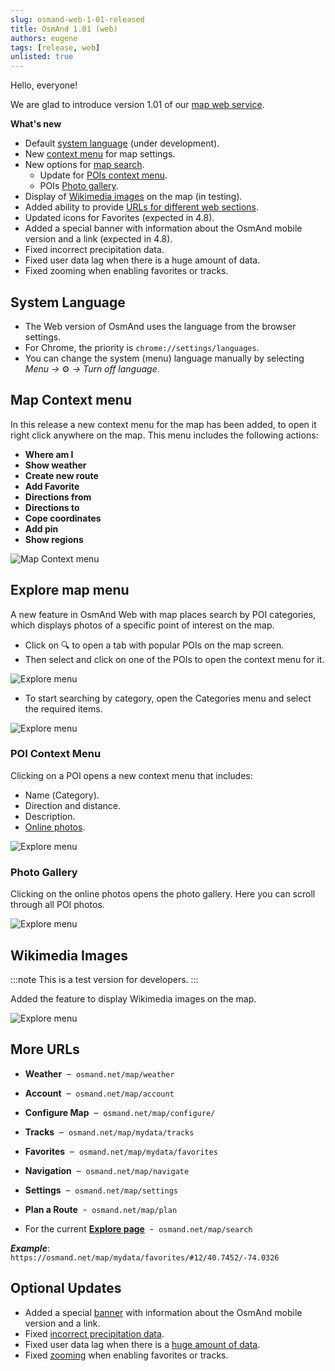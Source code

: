 ```yaml
---
slug: osmand-web-1-01-released
title: OsmAnd 1.01 (web)
authors: eugene
tags: [release, web]
unlisted: true
---
```


Hello, everyone!

We are glad to introduce version 1.01 of our [map web service](https://osmand.net/map). 


<!--truncate-->

**What's new**

- Default [system language](#system-language) (under development).
- New [context menu](#map-context-menu) for map settings.
- New options for [map search](#explore-map-menu).
    - Update for [POIs context menu](#poi-context-menu).
    - POIs [Photo gallery](#photo-gallery).
- Display of [Wikimedia images](#wikimedia-images) on the map (in testing).
- Added ability to provide [URLs for different web sections](#more-urls).
- Updated icons for Favorites (expected in 4.8).
- Added a special banner with information about the OsmAnd mobile version and a link (expected in 4.8).
- Fixed incorrect precipitation data.
- Fixed user data lag when there is a huge amount of data.
- Fixed zooming when enabling favorites or tracks.


## System Language

- The Web version of OsmAnd uses the language from the browser settings.  
- For Chrome, the priority is `chrome://settings/languages`.  
- You can change the system (menu) language manually by selecting  
    *Menu →* ⚙ *→ Turn off language*.


## Map Context menu

In this release a new context menu for the map has been added, to open it right click anywhere on the map. This menu includes the following actions:

- **Where am I**
- **Show weather**
- **Create new route**
- **Add Favorite**
- **Directions from**
- **Directions to**
- **Cope coordinates**
- **Add pin**
- **Show regions**

![Map Context menu](./img/map_context_menu.png)


## Explore map menu

A new feature in OsmAnd Web with map places search by POI categories, which displays photos of a specific point of interest on the map.

- Click on 🔍 to open a tab with popular POIs on the map screen. 
- Then select and click on one of the POIs to open the context menu for it.

![Explore menu](./img/explore.png)

- To start searching by category, open the Categories menu and select the required items.

![Explore menu](./img/explore_cat.png)

### POI Context Menu

Clicking on a POI opens a new context menu that includes:

- Name (Сategory).
- Direction and distance.
- Description.
- [Online photos](#photo-gallery).

![Explore menu](./img/poi_context.png)

### Photo Gallery

Clicking on the online photos opens the photo gallery. Here you can scroll through all POI photos.

![Explore menu](./img/poi_photo.png)


## Wikimedia Images

:::note
This is a test version for developers.
:::

Added the feature to display Wikimedia images on the map.

![Explore menu](./img/wiki_photos.png)


## More URLs

-  **Weather**&nbsp; – &nbsp;`osmand.net/map/weather`

-  **Account**&nbsp; – &nbsp;`osmand.net/map/account`

-  **Configure Map**&nbsp; – &nbsp;`osmand.net/map/configure/`

-  **Tracks**&nbsp; – &nbsp;`osmand.net/map/mydata/tracks`

-  **Favorites**&nbsp; – &nbsp;`osmand.net/map/mydata/favorites`

-  **Navigation**&nbsp; – &nbsp;`osmand.net/map/navigate`

-  **Settings**&nbsp; – &nbsp;`osmand.net/map/settings`

-  **Plan a Route**&nbsp; - &nbsp;`osmand.net/map/plan`

-  For the current [**Explore page**](#explore-map-menu)&nbsp; - &nbsp;`osmand.net/map/search`


***Example***:  
    `https://osmand.net/map/mydata/favorites/#12/40.7452/-74.0326`


## Optional Updates

- Added a special [banner](https://github.com/osmandapp/OsmAnd/issues/18825) with information about the OsmAnd mobile version and a link.
- Fixed [incorrect precipitation data](https://github.com/osmandapp/OsmAnd-Issues/issues/2578).
- Fixed user data lag when there is a [huge amount of data](https://github.com/osmandapp/web/issues/384).
- Fixed [zooming](https://github.com/osmandapp/web/issues/246) when enabling favorites or tracks.

